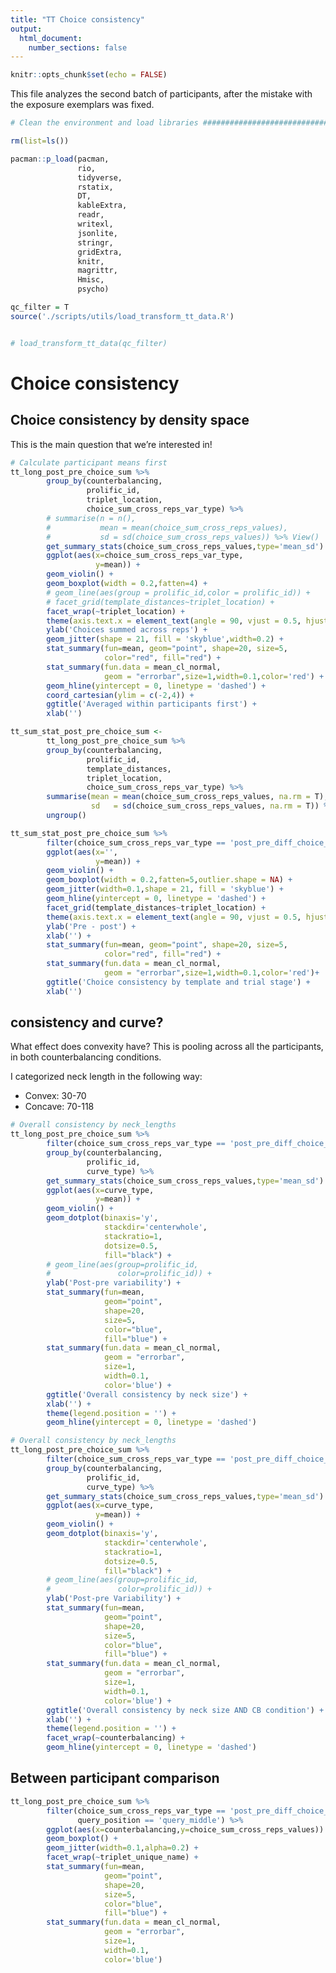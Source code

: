 ```yaml
---
title: "TT Choice consistency"
output:
  html_document:
    number_sections: false
---
```


```r
knitr::opts_chunk$set(echo = FALSE)
```

This file analyzes the second batch of participants, after the mistake with the exposure exemplars was fixed.

```r

# Clean the environment and load libraries ############################

rm(list=ls())

pacman::p_load(pacman,
               rio,
               tidyverse,
               rstatix,
               DT,
               kableExtra,
               readr,
               writexl,
               jsonlite,
               stringr,
               gridExtra,
               knitr,
               magrittr,
               Hmisc,
               psycho)

```

```r
qc_filter = T
source('./scripts/utils/load_transform_tt_data.R')


# load_transform_tt_data(qc_filter)

```


# Choice consistency

## Choice consistency by density space

This is the main question that we're interested in! 

```r

# Calculate participant means first
tt_long_post_pre_choice_sum %>%
        group_by(counterbalancing,
                 prolific_id,
                 triplet_location,
                 choice_sum_cross_reps_var_type) %>%
        # summarise(n = n(),
        #           mean = mean(choice_sum_cross_reps_values),
        #           sd = sd(choice_sum_cross_reps_values)) %>% View()
        get_summary_stats(choice_sum_cross_reps_values,type='mean_sd') %>% 
        ggplot(aes(x=choice_sum_cross_reps_var_type,
                   y=mean)) +
        geom_violin() +
        geom_boxplot(width = 0.2,fatten=4) +
        # geom_line(aes(group = prolific_id,color = prolific_id)) +
        # facet_grid(template_distances~triplet_location) +
        facet_wrap(~triplet_location) +
        theme(axis.text.x = element_text(angle = 90, vjust = 0.5, hjust=1)) + 
        ylab('Choices summed across reps') + 
        geom_jitter(shape = 21, fill = 'skyblue',width=0.2) + 
        stat_summary(fun=mean, geom="point", shape=20, size=5, 
                     color="red", fill="red") + 
        stat_summary(fun.data = mean_cl_normal,
                     geom = "errorbar",size=1,width=0.1,color='red') +
        geom_hline(yintercept = 0, linetype = 'dashed') +
        coord_cartesian(ylim = c(-2,4)) +
        ggtitle('Averaged within participants first') + 
        xlab('')

```

```r

tt_sum_stat_post_pre_choice_sum <- 
        tt_long_post_pre_choice_sum %>%
        group_by(counterbalancing,
                 prolific_id,
                 template_distances,
                 triplet_location,
                 choice_sum_cross_reps_var_type) %>%
        summarise(mean = mean(choice_sum_cross_reps_values, na.rm = T),
                  sd   = sd(choice_sum_cross_reps_values, na.rm = T)) %>%
        ungroup()

```

```r
tt_sum_stat_post_pre_choice_sum %>%
        filter(choice_sum_cross_reps_var_type == 'post_pre_diff_choice_sum_cross_reps') %>%
        ggplot(aes(x='',
                   y=mean)) +
        geom_violin() +
        geom_boxplot(width = 0.2,fatten=5,outlier.shape = NA) +
        geom_jitter(width=0.1,shape = 21, fill = 'skyblue') +
        geom_hline(yintercept = 0, linetype = 'dashed') +
        facet_grid(template_distances~triplet_location) +
        theme(axis.text.x = element_text(angle = 90, vjust = 0.5, hjust=1)) +
        ylab('Pre - post') + 
        xlab('') +
        stat_summary(fun=mean, geom="point", shape=20, size=5, 
                     color="red", fill="red") + 
        stat_summary(fun.data = mean_cl_normal,
                     geom = "errorbar",size=1,width=0.1,color='red')+ 
        ggtitle('Choice consistency by template and trial stage') + 
        xlab('')


```

## consistency and curve?

What effect does convexity have? This is pooling across all the participants, in both counterbalancing conditions.


I categorized neck length in the following way:

- Convex: 30-70
- Concave: 70-118

``` r
# Overall consistency by neck_lengths
tt_long_post_pre_choice_sum %>%
        filter(choice_sum_cross_reps_var_type == 'post_pre_diff_choice_sum_cross_reps') %>% 
        group_by(counterbalancing,
                 prolific_id,
                 curve_type) %>%
        get_summary_stats(choice_sum_cross_reps_values,type='mean_sd') %>% 
        ggplot(aes(x=curve_type,
                   y=mean)) + 
        geom_violin() +
        geom_dotplot(binaxis='y',
                     stackdir='centerwhole',
                     stackratio=1, 
                     dotsize=0.5, 
                     fill="black") + 
        # geom_line(aes(group=prolific_id,
        #               color=prolific_id)) +
        ylab('Post-pre variability') + 
        stat_summary(fun=mean, 
                     geom="point",
                     shape=20, 
                     size=5, 
                     color="blue",
                     fill="blue") + 
        stat_summary(fun.data = mean_cl_normal,
                     geom = "errorbar",
                     size=1,
                     width=0.1,
                     color='blue') + 
        ggtitle('Overall consistency by neck size') + 
        xlab('') + 
        theme(legend.position = '') +
        geom_hline(yintercept = 0, linetype = 'dashed')

# Overall consistency by neck_lengths
tt_long_post_pre_choice_sum %>%
        filter(choice_sum_cross_reps_var_type == 'post_pre_diff_choice_sum_cross_reps') %>% 
        group_by(counterbalancing,
                 prolific_id,
                 curve_type) %>%
        get_summary_stats(choice_sum_cross_reps_values,type='mean_sd') %>% 
        ggplot(aes(x=curve_type,
                   y=mean)) + 
        geom_violin() +
        geom_dotplot(binaxis='y',
                     stackdir='centerwhole',
                     stackratio=1, 
                     dotsize=0.5, 
                     fill="black") + 
        # geom_line(aes(group=prolific_id,
        #               color=prolific_id)) +
        ylab('Post-pre Variability') + 
        stat_summary(fun=mean, 
                     geom="point",
                     shape=20, 
                     size=5, 
                     color="blue",
                     fill="blue") + 
        stat_summary(fun.data = mean_cl_normal,
                     geom = "errorbar",
                     size=1,
                     width=0.1,
                     color='blue') + 
        ggtitle('Overall consistency by neck size AND CB condition') + 
        xlab('') + 
        theme(legend.position = '') +
        facet_wrap(~counterbalancing) +
        geom_hline(yintercept = 0, linetype = 'dashed')


```


## Between participant comparison

```r

tt_long_post_pre_choice_sum %>%
        filter(choice_sum_cross_reps_var_type == 'post_pre_diff_choice_sum_cross_reps',
               query_position == 'query_middle') %>%
        ggplot(aes(x=counterbalancing,y=choice_sum_cross_reps_values)) +
        geom_boxplot() +
        geom_jitter(width=0.1,alpha=0.2) + 
        facet_wrap(~triplet_unique_name) +
        stat_summary(fun=mean, 
                     geom="point",
                     shape=20, 
                     size=5, 
                     color="blue",
                     fill="blue") + 
        stat_summary(fun.data = mean_cl_normal,
                     geom = "errorbar",
                     size=1,
                     width=0.1,
                     color='blue')        



```

